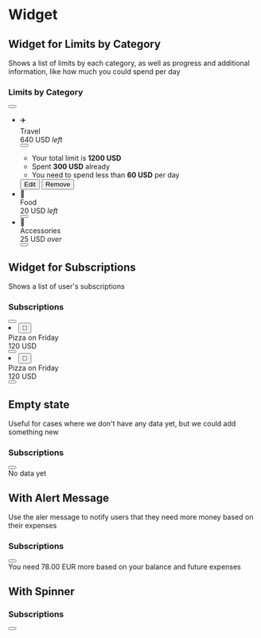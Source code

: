 
<Meta title="Components/Widget" />

# Widget

## Widget for Limits by Category

Shows a list of limits by each category, as well as progress and additional information, like how much you could spend per day

<UnstyledWithTheme>
  <div className="widget">
    <div className="widget-header">
      <h3 className="widget-title">Limits by Category</h3>
      <button type="button" className="icon-button">
        <PlusIcon />
      </button>
    </div>
    <div className="widget-content">
      <ul className="budget-list">
        <li className="budget-container">
          <div className="budget">
            <div className="emoji-circle">✈️</div>
            <div className="budget-information">
              <div className="budget-description">
                <div className="budget-description-category">Travel</div>
                <div className="budget-description-amount">640 USD <i>left</i></div>
              </div>
              <div className="budget-progress-background">
                <div
                  className="budget-progress-foreground"
                  style={{
                    width: `60%`,
                  }}
                />
              </div>
            </div>
            <button type="button" className="icon-button">
              <ArrowUp />
            </button>
          </div>
          <div className="budget-additional-list-container">
            <ul className="budget-additional-list">
              <li>Your total limit is <b>1200 USD</b></li>
              <li>Spent <b>300 USD</b> already</li>
              <li>You need to spend less than <b>60 USD</b> per day</li>
            </ul>
            <div className="budget-buttons-group">
              <button type="button" className="button button-secondary">Edit</button>
              <button type="button" className="button button-danger">Remove</button>
            </div>
          </div>
        </li>
        <li className="budget">
          <div className="emoji-circle">🍕</div>
          <div className="budget-information">
            <div className="budget-description">
              <div className="budget-description-category">Food</div>
              <div className="budget-description-amount">20 USD <i>left</i></div>
            </div>
            <div className="budget-progress-background budget-progress-close">
              <div
                className="budget-progress-foreground"
                style={{
                  width: `10%`,
                }}
              />
            </div>
          </div>
          <button type="button" className="icon-button">
            <ArrowDown />
          </button>
        </li>
        <li className="budget">
          <div className="emoji-circle">📱</div>
          <div className="budget-information">
            <div className="budget-description">
              <div className="budget-description-category">Accessories</div>
              <div className="budget-description-amount">25 USD <i>over</i></div>
            </div>
            <div className="budget-progress-background budget-progress-overspent">
              <div
                className="budget-progress-foreground"
                style={{
                  width: `0%`,
                }}
              />
            </div>
          </div>
          <button type="button" className="icon-button">
            <ArrowDown />
          </button>
        </li>
      </ul>
    </div>
  </div>
</UnstyledWithTheme>

## Widget for Subscriptions

Shows a list of user's subscriptions

<UnstyledWithTheme>
  <div className="widget">
    <div className="widget-header">
      <h3 className="widget-title">Subscriptions</h3>
      <button type="button" className="icon-button">
        <PlusIcon />
      </button>
    </div>
    <div className="widget-content">
      <div>
        <li className="subscription">
          <button className="emoji-circle-with-check">
            <span className="emoji-circle-with-check-category">🍕</span>
            <span className="emoji-circle-with-check-check"><CheckIcon /></span>
          </button>
          <div className="subscription-information">
            <div className="subscription-information-name">Pizza on Friday</div>
            <div className="subscription-information-amount">120 USD</div>
          </div>
          <button type="button" className="icon-button">
            <MoreVertical />
          </button>
        </li>
        <li className="subscription">
          <button className="emoji-circle-with-check emoji-circle-with-check-completed">
            <span className="emoji-circle-with-check-category">🍕</span>
            <span className="emoji-circle-with-check-check"><CheckIcon /></span>
          </button>
          <div className="subscription-information">
            <div className="subscription-information-name">Pizza on Friday</div>
            <div className="subscription-information-amount">120 USD</div>
          </div>
          <button type="button" className="icon-button">
            <MoreVertical />
          </button>
        </li>
      </div>
    </div>
  </div>
</UnstyledWithTheme>

## Empty state

Useful for cases where we don't have any data yet, but we could add something new

<UnstyledWithTheme>
  <div className="widget">
    <div className="widget-header">
      <h3 className="widget-title">Subscriptions</h3>
      <button type="button" className="icon-button">
        <PlusIcon />
      </button>
    </div>
    <div className="widget-content">
      <div className="box box-1">
        <span>No data yet</span>
      </div>
    </div>
  </div>
</UnstyledWithTheme>


## With Alert Message

Use the aler message to notify users that they need more money based on their expenses

<UnstyledWithTheme>
  <div className="widget">
    <div className="widget-header">
      <h3 className="widget-title">Subscriptions</h3>
      <button type="button" className="icon-button">
        <PlusIcon />
      </button>
    </div>
    <div className="widget-content">
      <div className="alert">
        <span className="alert-icon">
          <AlertIcon />
        </span>
        <span>You need 78.00 EUR more based on your balance and future expenses</span>
      </div>
    </div>
  </div>
</UnstyledWithTheme>

## With Spinner

<UnstyledWithTheme>
  <div className="widget">
    <div className="widget-header">
      <h3 className="widget-title">Subscriptions</h3>
      <button type="button" className="icon-button">
        <PlusIcon />
      </button>
    </div>
    <div className="widget-content">
      <div className="spinner-container">
        <div className="spinner" />
      </div>
    </div>
  </div>
</UnstyledWithTheme>
